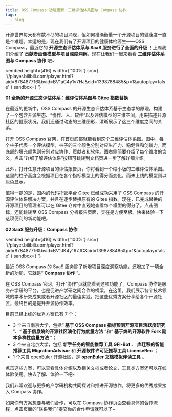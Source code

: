 ```yaml
---
title: OSS Compass 功能更新：三维评估体系图与 Compass 协作
tags:
  - blog
---
```


开源世界每天都有数不尽的项目涌现，但如何准确衡量一个开源项目的健康度一直是个难题。幸运的是，现在我们有了开源项目的健康体检医生——OSS
Compass，最近它的 **开源生态评估体系与 SaaS 服务进行了全面的升级** ！上周我们介绍了
**贡献者画像模型与项目深度洞察**，现在让我们一起来看看 **三维评估体系图与 Compass 协作** 吧~

<!--truncate-->

<embed
  height={416}
  width={'100%'}
  src={
    '//player.bilibili.com/player.html?aid=878487716&bvid=BV1aC4y1v7HJ&cid=1398788485&p=1&autoplay=false'
  }
  sandbox={''}
></embed>

**01 全新的开源生态评估体系：维评估体系图与 Gitee 指数替换**

在最近的更新中，OSS Compass 的开源生态评估体系基于生态学的原理，构建了一个包含开源生态、“协作、人、软件”以及评估模型的三维空间，用来描述开源社区的健康状况。我们还通过动态的三维图形，清晰展示了这三个维度之间的关系。

打开 OSS Compass 官网，在首页底部就能看到这个三维评估体系图。图中，每个柱子代表一个评估模型，柱子的三个颜色分别对应生产力、稳健性和创新力，而底部的填充颜色则分别对应协作、贡献者和软件。图右侧简要介绍了每个维度的含义，点击“详细了解评估体系”按钮可跳转到文档页进一步了解详细介绍。

此外，打开任意开源项目的评估报告页，你将看到一个缩小版的三维评估体系图。这里的柱子高度会根据项目在各个指标模型上的得分而变化，而未上线的模型则以灰色显示。

值得一提的是，国内的代码托管平台 Gitee 已经成功采用了 OSS
Compass 的开源评估体系解决方案，并且在逐步替换原有的 Gitee 指数。现在，已完成替换的开源项目的管理者可以在 Gitee 仓库中直观地查看每个模型的得分了。点击图标，还能跳转至 OSS
Compass 分析报告页面，实在是方便至极。快来体验一下这项便利的新功能吧。

**02 SaaS 服务升级：Compass 协作**

<embed
  height={416}
  width={'100%'}
  src={
    '//player.bilibili.com/player.html?aid=878487716&bvid=BV1JK4y167JC&cid=1398788485&p=1&autoplay=false'
  }
  sandbox={''}
></embed>

最近 OSS Compass 的 SaaS 服务除了新增项目深度洞察功能，还增加了一项全新的功能，它就是“
**Compass 协作** ”。

在 OSS
Compass 官网，打开“协作”页就能看到这项功能了。Compass 协作是服务产学研的平台，也是促进产学研之间合作的桥梁。在这里，我们展示各个技术领域的学术研究成果或者开源社区的最佳实践，把这些优秀方案分享给各个开源社区，最终目的是提升开源协作效率。

目前已经上线的优秀方案已有 7 个：

- 3 个来自南京大学，包括“ **基于 OSS Compass 指标预测开源项目活跃度研究** ”、“ **基于信息熵的开源社区演化行为度量方法** ”和“ **基于熵的开源软件 Fork 副本多样性度量方法** ”；
- 3 个来自北京大学，包括 **新手任务的智能推荐工具 GFI-Bot** 、 **库迁移的智能推荐工具 MigrationAdvisor** 和 **开源软件许可证推荐工具 LicenseRec** ；
- 1 个来自 openEuler 开源社区，是 **openEuler 文档模拟伴读工具** 。

点击这些方案，可以查看具体介绍以及相关文档或者论文，工具类方案还可以在线体验使用。快去了解、体验一下吧~

我们非常欢迎与更多的产学研机构共同探讨和推进开源协作，将更多的优秀成果接入 Compass 协作。

如果你有方案想要与我们合作，可以在 Compass 协作页面查看具体的合作流程，点击页面的“联系我们”提交你的合作申请就可以了~
